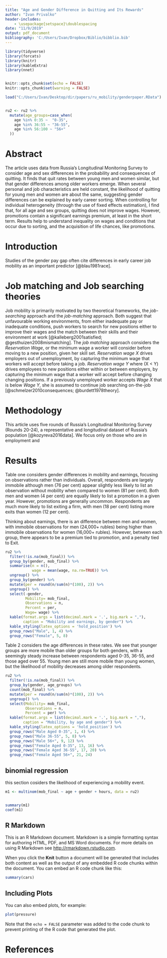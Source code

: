 ```yaml
---
title: "Age and Gender Difference in Quitting and Its Rewards"
author: "Ivan Privalko"
header-includes:
    - \usepackage{setspace}\doublespacing
date: "11/9/2019"
output: pdf_document
bibliography: 'C:/Users/Ivan/Dropbox/Biblio/bibblio.bib'
---
```



```r
library(tidyverse)
library(forcats) 
library(knitr)
library(kableExtra)
library(nnet)


knitr::opts_chunk$set(echo = FALSE)
knitr::opts_chunk$set(warning = FALSE)

load("C:/Users/Ivan/Desktop/dir/papers/ru_mobility/genderpaper.RData")


ru2 <- ru2 %>% 
  mutate(age_groups=case_when(
    age %in% 0:35 ~  "0-35",
    age %in% 36:55 ~ "36-55",
    age %in% 56:100 ~ "56+"
  ))

```

# Abstract

The article uses data from Russia's Longitudinal Monitoring Survey to consider age and sex differences in the probability and consequences of quitting. It finds that quit rates between young men and women similar, but that gender differences among older workers emerge. When several personal and job characteristics are held constant, the likelihood of quitting for young men and women are about the same, suggesting gender differences can be explained by early career sorting. When controlling for individual heterogeneity (through the use of fixed effects estimation), I find that, for all age and sex groups, quitting does not improve wages. However, promotions contain a significant earnings premium, at least in the short term. Results help to understand inequality on wages and conditions that occur due to sorting, and the acquisition of life chances, like promotions.


# Introduction 

Studies of the gender pay gap often cite differences in early career job mobility as an important predictor [@blau1981race].  


# Job matching and Job searching theories

Job mobility is primarily motivated by two theoretical frameworks, the *job-searching* approach and the *job-matching* approach. Both suggest that unfavourable working environments, from either inadequate pay or inadequate conditions, push workers to search for new positions either to improve their wages and the match between their skills and their environment at work [@kalleberg2001satisfied; @gesthuizen2008mismatching]. The *job matching* approach considers the *Reservation Wage*, or the minimum wage a worker will consider before moving to a new position, given her skill set. *Reservation wage X* drives employers out of unemployment, by capturing the minimum wage that workers will accept before taking a job. *Reservation wage Y* where (X < Y) drives employees to new positions either within or between employers, by capturing the minimum wage that a worker will accept before changing changing positions. If a previously unemployed worker accepts *Wage X* that is below *Wage Y*, she is assumed to continue job searching on-the-job [@schmelzer2010consequences; @burdett1978theory].


# Methodology

This article uses five rounds of Russia's Longitudinal Monitoring Survey (Rounds 20-24), a representative and longitudinal dataset of Russia's population [@kozyreva2016data]. We focus only on those who are in employment and 

# Results

Table one considers gender differences in mobility and earnings, focusing on observations rather than individuals. Overall, respondents are largely immobile although men (76 per cent) appear slightly less likely to list an observation without mobility when compared to women (81 per cent). Both men and women (4 per cent) are equally likely to list a promotion in a given year. However, promotions are generally uncommon. Respondents are much more likely to list exiting a firm, with men (18 per cent) listing more exits than women (12 per cent).

Thinking about earnings, there is an difference between men and women, with immobile observations for men (24,000+ rubles) being higher than immobile observations for women (16,000+ rubles). However, between each group, there appears to be a premium tied to promotion, and a penalty tied to Exit. 

```r

ru2 %>% 
  filter(!is.na(mob_final)) %>% 
  group_by(gender, mob_final) %>% 
  summarise(n = n(),
            wage = mean(wage, na.rm=TRUE)) %>% 
  ungroup() %>% 
  group_by(gender) %>% 
  mutate(per = round(n/sum(n)*(100), 2)) %>% 
  ungroup() %>% 
  select(-gender,
         Mobility= mob_final,
         Observations = n,
         Percent = per,
         Wage= wage) %>% 
  kable(format.args = list(decimal.mark = '.', big.mark = ","),
        caption = "Mobility and earnings, by gender") %>% 
  kable_styling(latex_options = 'hold_position') %>% 
  group_rows("Male", 1, 4) %>% 
  group_rows("Female", 5, 8) 
```

Table 2 considers the age differences in these rates. We see that younger groups are more mobile than older groups for both genders, with a seemingly steady increase between respondents aged 0-35, 36-55, and those aged over 55. Young men are still more mobile than young women, but the likelihood of mobility decreases among older respondents.  

```r

ru2 %>% 
  filter(!is.na(mob_final)) %>% 
  group_by(gender, age_groups) %>% 
  count(mob_final) %>% 
  mutate(per = round(n/sum(n)*(100), 2)) %>% 
  ungroup() %>% 
  select(Mobility= mob_final,
         Observations = n,
         Percent = per) %>% 
  kable(format.args = list(decimal.mark = '.', big.mark = ","),
        caption = "Mobility, by age and gender") %>% 
  kable_styling(latex_options = 'hold_position') %>% 
  group_rows("Male Aged 0-35", 1, 4) %>% 
  group_rows("Male 36-55", 5, 8) %>% 
  group_rows("Male 56+", 9, 12) %>% 
  group_rows("Female Aged 0-35", 13, 16) %>% 
  group_rows("Female Aged 36-55", 17, 20) %>% 
  group_rows("Female Aged 56+", 21, 24)
```

## binomial regression

this section cosiders the likelihood of experiencing a mobility event.

```r
m1 <- multinom(mob_final ~ age + gender + hours, data = ru2)


summary(m1)
coef(m1)
```


## R Markdown

This is an R Markdown document. Markdown is a simple formatting syntax for authoring HTML, PDF, and MS Word documents. For more details on using R Markdown see <http://rmarkdown.rstudio.com>.

When you click the **Knit** button a document will be generated that includes both content as well as the output of any embedded R code chunks within the document. You can embed an R code chunk like this:

```r
summary(cars)
```

## Including Plots

You can also embed plots, for example:

```r
plot(pressure)
```

Note that the `echo = FALSE` parameter was added to the code chunk to prevent printing of the R code that generated the plot.

# References


